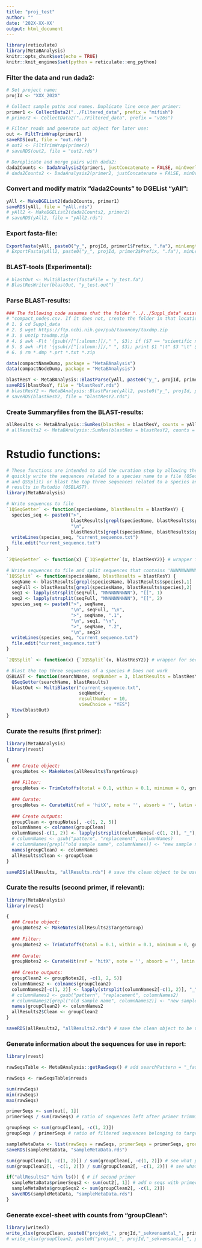 ```yaml
---
title: "proj_test"
author: ""
date: '202X-XX-XX'
output: html_document
---
```


```r
library(reticulate)
library(MetaBAnalysis)
knitr::opts_chunk$set(echo = TRUE)
knitr::knit_engines$set(python = reticulate::eng_python)
```

### Filter the data and run dada2:
```r
# Set project name:
projId <- "XXX_202X"

# Collect sample paths and names. Duplicate line once per primer:
primer1 <- CollectData2("../Filtered_data", prefix = "mifish")
# primer2 <- CollectData2("../Filtered_data", prefix = "v16s")

# Filter reads and generate out object for later use:
out <- FiltTrimWrap(primer1)
saveRDS(out, file = "out.rds")
# out2 <- FiltTrimWrap(primer2)
# saveRDS(out2, file = "out2.rds")

# Dereplicate and merge pairs with dada2:
dada2Counts <- DadaAnalysis2(primer1, justConcatenate = FALSE, minOverlap = 5)
# dada2Counts2 <- DadaAnalysis2(primer2, justConcatenate = FALSE, minOverlap = 5)
```

### Convert and modify matrix "dada2Counts" to DGEList "yAll":
```r
yAll <- MakeDGEList2(dada2Counts, primer1)
saveRDS(yAll, file = "yAll.rds")
# yAll2 <- MakeDGEList2(dada2Counts2, primer2)
# saveRDS(yAll2, file = "yAll2.rds")
```

### Export fasta-file:
```r
ExportFasta(yAll, paste0("y_", projId, primer1$Prefix, ".fa"), minLength = 30, maxLength = 1000)
# ExportFasta(yAll2, paste0("y_", projId, primer2$Prefix, ".fa"), minLength = 30, maxLength = 1000)
```

### BLAST-tools (Experimental):
```r
# blastOut <- MultiBlaster(fastaFile = "y_test.fa")
# BlastResWriter(blastOut, "y_test.out")
```

### Parse BLAST-results:
```r
### The following code assumes that the folder "../../Suppl_data" exists and contains the files "compact_names.csv" and
# "compact_nodes.csv. If it does not, create the folder in that location and perform the following:
# 1. $ cd Suppl_data
# 2. $ wget https://ftp.ncbi.nih.gov/pub/taxonomy/taxdmp.zip
# 3. $ unzip taxdmp.zip
# 4. $ awk -F\t '{gsub(/[^[:alnum:]]/," ", $3); if ($7 == "scientific name") {print $1 "\t" $3}}' names.dmp > compact_names.csv
# 5. $ awk -F\t '{gsub(/[^[:alnum:]]/," ", $3); print $1 "\t" $3 "\t" $5}' nodes.dmp > compact_nodes.csv
# 6. $ rm *.dmp *.prt *.txt *.zip

data(compactNameDump, package = "MetaBAnalysis")
data(compactNodeDump, package = "MetaBAnalysis")

blastResY <- MetaBAnalysis::BlastParse(yAll, paste0("y_", projId, primer1$Prefix, ".out"), threshold = 90)
saveRDS(blastResY, file = "blastResY.rds")
# blastResY2 <- MetaBAnalysis::BlastParse(yAll2, paste0("y_", projId, primer2$Prefix, ".out"), threshold = 90)
# saveRDS(blastResY2, file = "blastResY2.rds")
```

### Create Summaryfiles from the BLAST-results:
```r
allResults <- MetaBAnalysis::SumRes(blastRes = blastResY, counts = yAll$counts, taxGroup = "Fish") # Summarize a list of result objects
# allResults2 <- MetaBAnalysis::SumRes(blastRes = blastResY2, counts = yAll2$counts, taxGroup = "Fish") # Summarize a list of result objects
```

# Rstudio functions:
```r
# These functions are intended to aid the curation step by allowing the user to
# quickly write the sequences related to a species name to a file (QSeqGetter
# and QSSplit) or blast the top three sequences related to a species and View the
# results in Rstudio (QSBLAST).
library(MetaBAnalysis)

# Write sequences to file
`1QSeqGetter` <- function(speciesName, blastResults = blastResY) {
  species_seq <- paste0(">",
                        blastResults[grepl(speciesName, blastResults$species),1],
                        "\n",
                        blastResults[grepl(speciesName, blastResults$species),2])
  writeLines(species_seq, "current_sequence.txt")
  file.edit("current_sequence.txt")
}

`2QSeqGetter` <- function(x) {`1QSeqGetter`(x, blastResY2)} # wrapper for second primer

# Write sequences to file and split sequences that contains 'NNNNNNNNNN'
`1QSSplit` <- function(speciesName, blastResults = blastResY) {
  seqName <- blastResults[grepl(speciesName, blastResults$species),1]
  seqFull <- blastResults[grepl(speciesName, blastResults$species),2]
  seq1 <- lapply(strsplit(seqFull, "NNNNNNNNNN"), "[[", 1)
  seq2 <- lapply(strsplit(seqFull, "NNNNNNNNNN"), "[[", 2)
  species_seq <- paste0(">", seqName,
                        "\n", seqFull, "\n",
                        ">", seqName, ".1",
                        "\n", seq1, "\n",
                        ">", seqName, ".2",
                        "\n", seq2)
  writeLines(species_seq, "current_sequence.txt")
  file.edit("current_sequence.txt")
}

`2QSSplit` <- function(x) {`1QSSplit`(x, blastResY2)} # wrapper for second primer

# Blast the top three sequences of a species # Does not work
QSBLAST <- function(searchName, seqNumber = 3, blastResults = blastResY) {
  QSeqGetter(searchName, blastResults)
  blastOut <- MultiBlaster("current_sequence.txt",
                           seqNumber,
                           resultNumber = 10,
                           viewChoice = "YES")
  View(blastOut)
}
```

### Curate the results (first primer):
```r
library(MetaBAnalysis)
library(rvest)

{
  ### Create object:
  groupNotes <- MakeNotes(allResults$TargetGroup)
  
  ### Filter:
  groupNotes <- TrimCutoffs(total = 0.1, within = 0.1, minimum = 0, groupNotes) # trim species based on cutoffs
  
  ### Curate:
  groupNotes <- CurateHit(ref = 'hitX', note = '', absorb = '', latin = '', common = '', rmHit = FALSE, groupNotes)
  
  ### Create outputs:
  groupClean <- groupNotes[, -c(1, 2, 5)]
  columnNames <- colnames(groupClean)
  columnNames[-c(1, 2)] <- lapply(strsplit(columnNames[-c(1, 2)], "_"), `[`, 2) # remove first underscore
  # columnNames <- gsub("pattern", "replacement", columnNames)
  # columnNames[grepl("old sample name", columnNames)] <- "new sample name"
  names(groupClean) <- columnNames
  allResults$Clean <- groupClean
}

saveRDS(allResults, "allResults.rds") # save the clean object to be used in the report
```

### Curate the results (second primer, if relevant):
```r
library(MetaBAnalysis)
library(rvest)

{
  ### Create object:
  groupNotes2 <- MakeNotes(allResults2$TargetGroup)
  
  ### Filter:
  groupNotes2 <- TrimCutoffs(total = 0.1, within = 0.1, minimum = 0, groupNotes2) # trim species based on cutoffs
  
  ### Curate:
  groupNotes2 <- CurateHit(ref = 'hitX', note = '', absorb = '', latin = '', common = '', rmHit = FALSE, groupNotes2)
  
  ### Create outputs:
  groupClean2 <- groupNotes2[, -c(1, 2, 5)]
  columnNames2 <- colnames(groupClean2)
  columnNames2[-c(1, 2)] <- lapply(strsplit(columnNames2[-c(1, 2)], "_"), `[`, 2) # remove first underscore
  # columnNames2 <- gsub("pattern", "replacement", columnNames2)
  # columnNames2[grepl("old sample name", columnNames2)] <- "new sample name"
  names(groupClean2) <- columnNames2
  allResults2$Clean <- groupClean2
}

saveRDS(allResults2, "allResults2.rds") # save the clean object to be used in the report
```

### Generate information about the sequences for use in report:
```r
library(rvest)

rawSeqsTable <- MetaBAnalysis::getRawSeqs() # add searchPattern = "_fastqc.html" if single-end data

rawSeqs <- rawSeqsTable$nreads

sum(rawSeqs)
min(rawSeqs)
max(rawSeqs)

primerSeqs <- sum(out[, 1])
primerSeqs / sum(rawSeqs) # ratio of sequences left after primer trimming and filtration

groupSeqs <- sum(groupClean[, -c(1, 2)])
groupSeqs / primerSeqs # ratio of filtered sequences belonging to target group

sampleMetaData <- list(rawSeqs = rawSeqs, primerSeqs = primerSeqs, groupSeqs = groupSeqs)
saveRDS(sampleMetaData, "sampleMetaData.rds")

sum(groupClean[1, -c(1, 2)]) / sum(groupClean[, -c(1, 2)]) # see what percentage of counts the top four species accounts for
sum(groupClean2[1, -c(1, 2)]) / sum(groupClean2[, -c(1, 2)]) # see what percentage of counts the top four species accounts for

if("allResults2" %in% ls()) { # if second primer
  sampleMetaData$primerSeqs2 <- sum(out2[, 1]) # add n seqs with primer for second primer
  sampleMetaData$groupSeqs2 <- sum(groupClean2[, -c(1, 2)])
  saveRDS(sampleMetaData, "sampleMetaData.rds")
}
```

### Generate excel-sheet with counts from "groupClean":
```r
library(writexl)
write_xlsx(groupClean, paste0("projekt_", projId,"_sekvensantal_", primer1$Prefix, ".xlsx"))
# write_xlsx(groupClean2, paste0("projekt_", projId,"_sekvensantal_", primer2$Prefix, ".xlsx"))
```